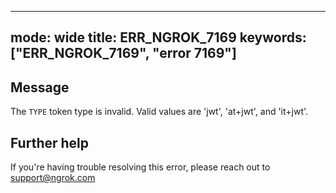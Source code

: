 
---
mode: wide
title: ERR_NGROK_7169
keywords: ["ERR_NGROK_7169", "error 7169"]
---

## Message
The `TYPE` token type is invalid. Valid values are 'jwt', 'at+jwt', and 'it+jwt'.




## Further help
If you're having trouble resolving this error, please reach out to [support@ngrok.com](mailto:support@ngrok.com?subject=Help%20with%20ERR_NGROK_7169)

